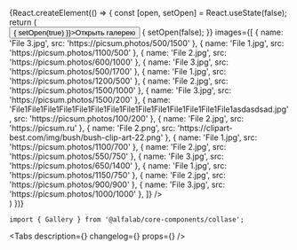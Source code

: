 


<Meta
    title='Компоненты/Gallery'
    component={Gallery}
/>

<!-- Canvas -->

<Story name='Gallery'>
    {React.createElement(() => {
        const [open, setOpen] = React.useState(false);
        return (
            <div style={{ width: '100%', height: 'calc(100vh - 50px)'}}>
                <Button view="primary" onClick={() => { setOpen(true) }}>Открыть галерею</Button>
                <Gallery
                    open={open}
                    onClose={() => {
                        setOpen(false);
                    }}
                    images={[
                        {
                            name: 'File 3.jpg',
                            src: 'https://picsum.photos/500/1500'
                        },
                        {
                            name: 'File 1.jpg',
                            src: 'https://picsum.photos/1100/500'
                        },
                        {
                            name: 'File 2.jpg',
                            src: 'https://picsum.photos/600/1000'
                        },
                        {
                            name: 'File 3.jpg',
                            src: 'https://picsum.photos/500/1700'
                        },
                        {
                            name: 'File 1.jpg',
                            src: 'https://picsum.photos/1200/500'
                        },
                        {
                            name: 'File 2.jpg',
                            src: 'https://picsum.photos/1500/1000'
                        },
                        {
                            name: 'File 3.jpg',
                            src: 'https://picsum.photos/1500/200'
                        },
                        {
                            name: 'File1File1File1File1File1File1File1File1File1File1File1File1File1File1asdasdsad.jpg',
                            src: 'https://picsum.photos/100/200'
                        },
                        {
                            name: 'File 2.jpg',
                            src: 'https://picsum.ru'
                        },
                        {
                            name: 'File 2.png',
                            src: 'https://clipart-best.com/img/bush/bush-clip-art-22.png'
                        },
                        {
                            name: 'File 1.jpg',
                            src: 'https://picsum.photos/1100/700'
                        },
                        {
                            name: 'File 2.jpg',
                            src: 'https://picsum.photos/550/750'
                        },
                        {
                            name: 'File 3.jpg',
                            src: 'https://picsum.photos/650/1400'
                        },
                        {
                            name: 'File 1.jpg',
                            src: 'https://picsum.photos/1150/750'
                        },
                        {
                            name: 'File 2.jpg',
                            src: 'https://picsum.photos/900/900'
                        },
                        {
                            name: 'File 3.jpg',
                            src: 'https://picsum.photos/1000/1000'
                        },
                    ]}
                />
            </div>
        )
    })}
</Story>

<!-- Docs -->

<ComponentHeader
    name='Gallery'
    version={version}
    package='@alfalab/core-components/Gallery'
    stage={1}
/>

```tsx
import { Gallery } from '@alfalab/core-components/collase';
```

<Tabs
    description={<Description />}
    changelog={<Changelog />}
    props={<Props of={Gallery} />}
/>
